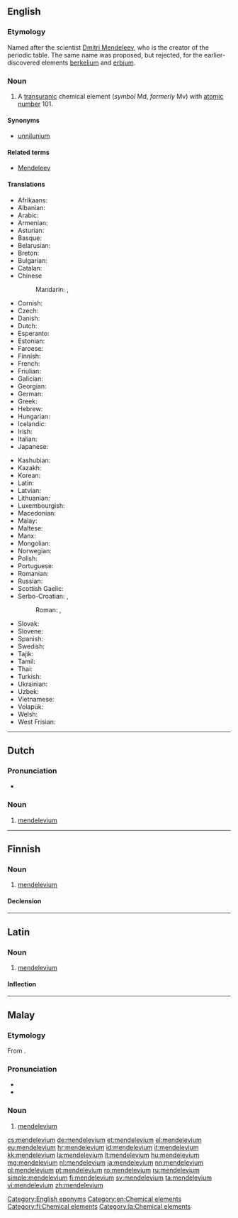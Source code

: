 {{also|Mendelevium}}
==English==

{{elements|Md|fermium|Fm|nobelium|No}}

===Etymology===
Named after the scientist [[w:Dmitri Mendeleev|Dmitri Mendeleev]], who is the creator of the periodic table. The same name was proposed, but rejected, for the earlier-discovered elements [[berkelium]] and [[erbium]].

===Noun===
{{en-noun|-}}
{{wikipedia}}

# A [[transuranic]] chemical element (''symbol'' Md, ''formerly'' Mv) with [[atomic number]] 101.

====Synonyms====
* [[unnilunium]]

====Related terms====
* [[w:Dmitri Mendeleev|Mendeleev]]

====Translations====
{{trans-top|chemical element}}
* Afrikaans: {{t-|af|mendelevium}}
* Albanian: {{t-|sq|mendelevium}}
* Arabic: {{t-|ar|مندلفيوم|m|tr=mandalífyum|sc=Arab}}
* Armenian: {{t-|hy|մենդելեւիում|tr=mendelewium}}
* Asturian: {{t-|ast|mendeleviu|m}}
* Basque: {{t-|eu|mendelebioa}}
* Belarusian: {{t-|be|мендзялевiй|m|tr=mendzjalévij|sc=Cyrl}}
* Breton: {{t-|br|mendeleviom}}
* Bulgarian: {{t-|bg|менделевий|m|tr=mendelévij}}
* Catalan: {{t-|ca|mendelevi}}
* Chinese
*: Mandarin: {{t|cmn|鍆}}, {{t|cmn|钔|tr=mén}}
* Cornish: {{t-|kw|mendelevyum}}
* Czech: {{t+|cs|mendelevium}}
* Danish: {{t-|da|mendelevium}}
* Dutch: {{t+|nl|mendelevium|n}}
* Esperanto: {{t-|eo|mendelevio}}
* Estonian: {{t-|et|mendeleevium}}
* Faroese: {{t-|fo|mendelevium}}
* Finnish: {{t+|fi|mendelevium}}
* French: {{t+|fr|mendélévium|m}}
* Friulian: {{tø|fur|mendelevi}}
* Galician: {{t+|gl|mendelevio}}
* Georgian: {{t-|ka|მენდელეევიუმი|tr=mendele’eviumi|sc=Geor}}
* German: {{t+|de|Mendelevium|n}}
* Greek: {{t-|el|μεντελέβιο|n|tr=mentelévio}}
* Hebrew: {{t+|he|מנדלביום|tr=mendelevyum|sc=Hebr}}
* Hungarian: {{t+|hu|mendelévium}}
* Icelandic: {{t+|is|mendelevín}}
* Irish: {{t-|ga|meindiléiviam}}
* Italian: {{t+|it|mendelevio|m}}
* Japanese: {{t+|ja|メンデレビウム|tr=menderebiumu}}
{{trans-mid}}
* Kashubian: {{t-|csb|mendeléw}}
* Kazakh: {{t-|kk|менделевий|tr=mendelevii|sc=Cyrl}}
* Korean: {{t+|ko|멘델레븀|tr=mendellebyum|sc=Kore}}
* Latin: {{t-|la|mendelelevium}}
* Latvian: {{t-|lv|mendelevijs}}
* Lithuanian: {{t+|lt|mendelevis}}
* Luxembourgish: {{t-|lb|Mendelevium}}
* Macedonian: {{t-|mk|менделевиум|m|tr=mendelévium|sc=Cyrl}}
* Malay: {{t-|ms|mendelevium}}
* Maltese: {{t-|mt|mendelevjum}}
* Manx: {{t-|gv|mendelevium}}
* Mongolian: {{t-|mn|менделеби|tr=mendelebi|sc=Cyrl}}
* Norwegian: {{t-|no|mendelevium}}
* Polish: {{t+|pl|mendelew|m}}
* Portuguese: {{t+|pt|mendelévio|m}}
* Romanian: {{t+|ro|mendeleviu|n}}
* Russian: {{t+|ru|менделевий|m|tr=mendelévij}}
* Scottish Gaelic: {{t-|gd|meindilèiviam}}
* Serbo-Croatian: {{t-|sh|мендељевиj|m|sc=Cyrl}}, {{t-|sh|мендељевиjум|m|sc=Cyrl}}
*: Roman: {{t-|sh|mendeljevij}}, {{t-|sh|mendeljevijum}}
* Slovak: {{t-|sk|mendelevium}}
* Slovene: {{t+|sl|mendelevij|m}}
* Spanish: {{t+|es|mendelevio|m}}
* Swedish: {{t+|sv|mendelevium}}
* Tajik: {{t-|tg|mendelevi'|sc=Cyrl}}
* Tamil: {{t-|ta|மெண்டலேவியம்|tr=meņţalēviyam|sc=Taml}}
* Thai: {{t-|th|เมนเดลีเวียม|tr=mēndēlīwiam|sc=Thai}}
* Turkish: {{t+|tr|mendelevyum}}
* Ukrainian: {{t-|uk|менделєвiй|m|tr=mendeljévij|sc=Cyrl}}
* Uzbek: {{t-|uz|менделеевий|sc=Cyrl|tr=mendeleeviy}}
* Vietnamese: {{t-|vi|menđelevi}}
* Volapük: {{t-|vo|mendelevin}}
* Welsh: {{t-|cy|mendelefiwm}}
* West Frisian: {{t-|fy|mendelevium}}
{{trans-bottom}}


[[Category:English eponyms]]
[[Category:en:Chemical elements]]

----

==Dutch==
{{wikipedia|lang=nl}}
{{elements|Md|fermium|Fm|nobelium|No|lang=nl}}

===Pronunciation===
* {{audio|Nl-mendelevium.ogg|Audio}}

===Noun===
{{nl-noun|n|-|-}}

# [[#English|mendelevium]]

----

==Finnish==
{{wikipedia|lang=fi}}

===Noun===
{{fi-noun}}

# [[#English|mendelevium]]

====Declension====
{{fi-decl-risti|mendelevium|i=0}}

[[Category:fi:Chemical elements]]

----

==Latin==
{{wikipedia|lang=la}}

===Noun===
{{la-noun|mendelevium|mendelevii|mendeleviī|n|second}}

# [[#English|mendelevium]]

====Inflection====
{{la-decl-2nd-N|mendelevi}}

[[Category:la:Chemical elements]]

----

==Malay==
{{wikipedia|lang=ms}}
{{elements|Md|fermium|Fm|nobelium|No|lang=ms}}

===Etymology===
From {{etyl|en|ms}} {{term|mendelevium|lang=en}}.

===Pronunciation===
* {{IPA|[mɛndəlɛviom]|[mɛndəlɛviəm]|lang=ms}}
* {{rhymes|iom|jom|om|lang=ms}}

===Noun===
{{head|ms|noun}}

# [[#English|mendelevium]] {{gloss|chemical element}}

[[cs:mendelevium]]
[[de:mendelevium]]
[[et:mendelevium]]
[[el:mendelevium]]
[[eu:mendelevium]]
[[hr:mendelevium]]
[[id:mendelevium]]
[[it:mendelevium]]
[[kk:mendelevium]]
[[la:mendelevium]]
[[lt:mendelevium]]
[[hu:mendelevium]]
[[mg:mendelevium]]
[[nl:mendelevium]]
[[ja:mendelevium]]
[[nn:mendelevium]]
[[pl:mendelevium]]
[[pt:mendelevium]]
[[ro:mendelevium]]
[[ru:mendelevium]]
[[simple:mendelevium]]
[[fi:mendelevium]]
[[sv:mendelevium]]
[[ta:mendelevium]]
[[vi:mendelevium]]
[[zh:mendelevium]]